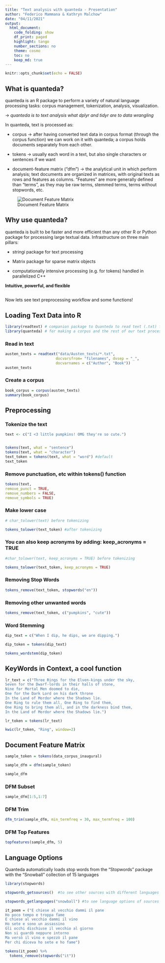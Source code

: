 ```yaml
---
title: "Text analysis with quanteda - Presentation"
author: "Federico Mammana & Kathryn Malchow"
date: "04/11/2021"
output:  
  html_document:
    code_folding: show
    df_print: paged
    highlight: tango
    number_sections: no
    theme: cosmo
    toc: no
    keep_md: true
---
```


```r
knitr::opts_chunk$set(echo = FALSE)
```

## What is quanteda?

quanteda is an R package to perform a variety of natural language processing tasks: corpus management, tokenization, analysis, visualization.

→ *quanteda is to text analysis what dplyr and tidyr are to data wrangling*

In quanteda, text is processed as:

- corpus → after having converted text data in corpus format (through the corpus function) we can work on it with quanteda; a corpus holds documents separately from each other.

- tokens → usually each word in a text, but also single characters or sentences if we want

- document-feature matrix (“dfm”) → the analytical unit in which perform analysis; text documents are organized in matrices, with original texts as rows and features as columns. “Features” are more generally defined than “terms”, as they may be raw terms, stemmed terms, terms without stopwords, etc.

![Document Feature Matrix](..\14-FedericoMammana-Quanteda-\DFM Pic.png)

## Why use quanteda?

quanteda is built to be faster and more efficient than any other R or Python package for processing large textual data. Infrastructure on three main pillars:

- stringi package for text processing

- Matrix package for sparse matrix objects

- computationally intensive processing (e.g. for tokens) handled in parallelized C++

**Intuitive, powerful, and flexible**


## 

Now lets see text preprocessing workflow and some functions!

## Loading Text Data into R

```r
library(readtext) # companion package to Quanteda to read text (.txt) files or comma-separated-value (.csv) files
library(quanteda) # for making a corpus and the rest of our text processing
```


### Read in text

```r
austen_texts = readtext("data/Austen_texts/*.txt", 
                       docvarsfrom= "filenames", dvsep = "_",
                       docvarnames = c("Author", "Book"))
austen_texts
```


### Create a corpus

```r
book_corpus = corpus(austen_texts)
summary(book_corpus)

```


## Preprocessing

### Tokenize the text

```r

text <- c("I <3 little pumpkins! OMG they're so cute.")


tokens(text, what = "sentence")
tokens(text, what = "character")
text_token = tokens(text, what = "word") #default
text_token
```


### Remove punctuation, etc within tokens() function

```r
tokens(text,
remove_punct = TRUE,
remove_numbers = FALSE,
remove_symbols = TRUE)
```


###  Make lower case

```r
# char_tolower(text) before tokenizing

tokens_tolower(text_token) #after tokenizing
```


### You can also keep acronyms by adding: keep_acronyms = TRUE

```r
#char_tolower(text, keep_acronyms = TRUE) before tokenizing

tokens_tolower(text_token, keep_acronyms = TRUE)
```


### Removing Stop Words

```r
tokens_remove(text_token, stopwords("en"))

```


### Removing other unwanted words

```r
tokens_remove(text_token, c("pumpkins", "cute"))
```


### Word Stemming

```r

dip_text = c("When I dip, he dips, we are dipping.")

dip_token = tokens(dip_text)

tokens_wordstem(dip_token)
```


## KeyWords in Context, a cool function

```r
lr_text = c("Three Rings for the Elven-kings under the sky,
Seven for the Dwarf-lords in their halls of stone,
Nine for Mortal Men doomed to die,
One for the Dark Lord on his dark throne
In the Land of Mordor where the Shadows lie.
One Ring to rule them all, One Ring to find them,
One Ring to bring them all, and in the darkness bind them,
In the Land of Mordor where the Shadows lie.")

lr_token = tokens(lr_text)

kwic(lr_token, "Ring", window=2)

```


## Document Feature Matrix

```r
sample_token = tokens(data_corpus_inaugural)

sample_dfm = dfm(sample_token)

sample_dfm
```


### DFM Subset

```r
sample_dfm[1:5,1:7]
```


### DFM Trim

```r
dfm_trim(sample_dfm, min_termfreq = 30, max_termfreq = 100)
```
### DFM Top Features

```r
topfeatures(sample_dfm, 5)
```


## Language Options

Quanteda automatically loads stop words from the "Stopwords" package with the "Snowball" collection of 15 languages

```r
library(stopwords)

stopwords_getsources()  #to see other sources with different languages 

stopwords_getlanguages("snowball") #to see language options of sources


```


```r
it_poem = ("E chiese al vecchio dammi il pane
Ho poco tempo e troppa fame
E chiese al vecchio dammi il vino
Ho sete e sono un assassino
Gli occhi dischiuse il vecchio al giorno
Non si guardò neppure intorno
Ma versò il vino e spezzò il pane
Per chi diceva ho sete e ho fame")

tokens(it_poem) %>% 
  tokens_remove(stopwords("it"))
```

